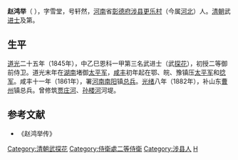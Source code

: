 {{明清人物信息框
| 姓名 = 趙鴻舉
| 原名 =
| 圖片名稱 = 
| 圖片大小 = 190px
| 圖片說明 = 
| 最高職務 = 侍衛處二等侍衛
| 國家 = 大清
| 爵位 =
| 籍貫 = [[河南|河南]][[涉縣|涉縣]]
| 族裔 = 漢族
| 旗籍 = 
| 字號 = 字雪堂，号軒然
| 諡號 = 
| 出生日期 = 清[[道光|道光]]二年（1822年）
| 出生地點 = [[河南|河南]][[彰德府|彰德府]][[涉縣|涉縣]][[更樂鎮|更樂村]]（今屬[[河北|河北]]）
| 逝世日期 = 清[[光緒|光緒]]十五年（1889年）
| 逝世地點 = 
| 墓葬 = 
| 配偶 = 張氏、吉氏
| 親屬 = '''祖先'''：[[趙斌|趙斌]]<br>'''父'''：[[趙干城|趙干城]]<br>'''兄'''：[[趙鴻賓|趙鴻賓]]、[[趙鴻逵|趙鴻逵]]<br>'''弟'''：[[趙鴻臚|趙鴻臚]]
| 出身 = 
*道光二十五年（1845年）巳恩科一甲第三名武進士及第
| 經歷 = 
| 著作 =
}}
'''赵鸿举'''（{{bd|1822年||1889年||Zhao}} ），字雪堂，号轩然，[[河南|河南]]省[[彰德府|彰德府]][[涉县|涉县]][[更乐镇|更乐村]]（今属[[河北|河北]]）人。[[清朝|清朝]]武[[进士|进士]]及第。

==生平==
[[道光|道光]]二十五年（1845年），中乙巳恩科一甲第三名武进士（武[[探花|探花]]），初授二等御前侍卫。道光末年在[[湖南|湖南]]堵御[[太平军|太平军]]，[[咸丰|咸丰]]初年起在鄂、皖、豫镇压[[太平军|太平军]]和[[捻军|捻军]]。咸丰十一年（1861年），署[[河南|河南]][[南阳|南阳]]镇[[总兵|总兵]]。[[光绪|光绪]]八年（1882年），补山东[[曹州|曹州]]镇总兵。曾修筑[[贾庄河|贾庄河]]、[[孙楼河|孙楼河]]河堤。

==参考文献==
*《赵鸿举传》

{{道光二十五年乙巳恩科武殿試金榜}}

{{DEFAULTSORT:Zhao赵}}
[[Category:清朝武探花|Category:清朝武探花]]
[[Category:侍衛處二等侍衛|Category:侍衛處二等侍衛]]
[[Category:涉县人|Category:涉县人]]
[[Category:赵姓|H]]